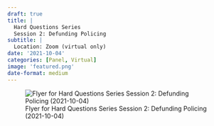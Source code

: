 ```yaml
---
draft: true 
title: |
  Hard Questions Series
  Session 2: Defunding Policing
subtitle: |
  Location: Zoom (virtual only)
date: '2021-10-04'
categories: [Panel, Virtual]
image: 'featured.png'
date-format: medium 
---
```




![Flyer for Hard Questions Series
Session 2: Defunding Policing (2021-10-04)](featured.png){.lightbox}
